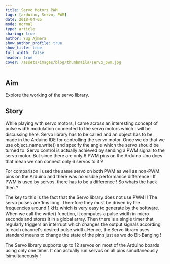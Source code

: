 ```yaml
---
title: Servo Motors PWM
tags: [arduino, Servo, PWM]
date: 2018-04-05
mode: normal
type: article
sharing: true
author: Yug Ajmera
show_author_profile: true
show_title: true
full_width: false
header: true
cover: /assets/images/blog/thumbnails/servo_pwm.jpg
---
```


## Aim

Explore the working of the servo library.

## Story

While playing with servo motors, I came across an interesting concept of pulse width modulation connected to the servo motors which I will be discussing here.
Servo library has to be called and an object has to be made in the Arduino IDE for controlling the servo motor. Once we do that we use object_name.write() and specify the angle which the servo should be turned to. Servo control is actually achieved by sending a PWM signal to the servo motor. But since there are only 6 PWM pins on the Arduino Uno does that mean we can connect only 6 servos to it ?

For comparison I used the same servo on both PWM as well as non-PWM pins on the Arduino and there was no visible performance difference ! If PWM is used by servos, there has to be a difference ! So whats the hack then ?

The key to this is the fact that the Servo library does not use PWM !! The servo pulses are 1ms long. Therefore they must be driven by the frequencies around 1 kHz which is very easy to generate by the software. When we call the write() function, it computes a pulse width in micro seconds and stores it in a global array. Then there is a single timer that regularly triggers an interrupt which changes the output signals according to each channel's desired pulse width. Hence, the Servo library uses standard means to change the state of the pins just as we do Bit-Banging !

The Servo library supports up to 12 servos on most of the Arduino boards using only one timer. It can actually run servos on all pins simultaneously !simultaneously !
